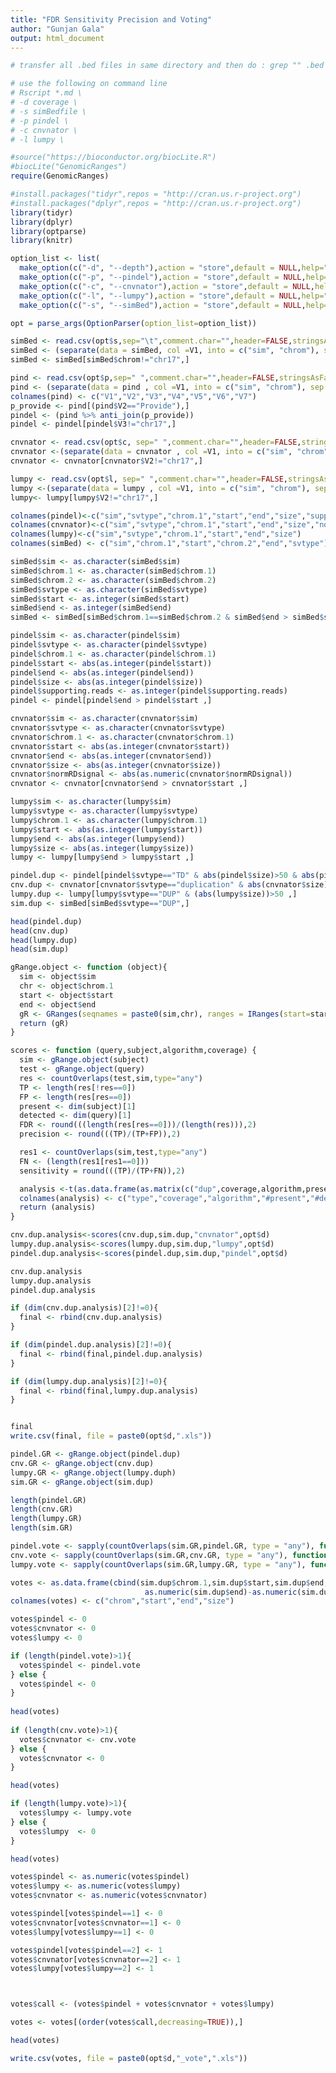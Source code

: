 ```yaml
---
title: "FDR Sensitivity Precision and Voting"
author: "Gunjan Gala"
output: html_document
---
```

```r
# transfer all .bed files in same directory and then do : grep "" .bed > simBed.txt

# use the following on command line
# Rscript *.md \
# -d coverage \
# -s simBedfile \
# -p pindel \
# -c cnvnator \
# -l lumpy \
```


```r
#source("https://bioconductor.org/biocLite.R")
#biocLite("GenomicRanges")
require(GenomicRanges)

#install.packages("tidyr",repos = "http://cran.us.r-project.org")
#install.packages("dplyr",repos = "http://cran.us.r-project.org")
library(tidyr)
library(dplyr)
library(optparse)
library(knitr)
```

```r

option_list <- list(
  make_option(c("-d", "--depth"),action = "store",default = NULL,help="coverage of simulation"),
  make_option(c("-p", "--pindel"),action = "store",default = NULL,help="pindel file"),
  make_option(c("-c", "--cnvnator"),action = "store",default = NULL,help="cnvnator file"),
  make_option(c("-l", "--lumpy"),action = "store",default = NULL,help="lumpy file"),
  make_option(c("-s", "--simBed"),action = "store",default = NULL,help="simBed file"))

opt = parse_args(OptionParser(option_list=option_list))

simBed <- read.csv(opt$s,sep="\t",comment.char="",header=FALSE,stringsAsFactors = FALSE)
simBed <- (separate(data = simBed, col =V1, into = c("sim", "chrom"), sep = ".bed:"))
simBed <- simBed[simBed$chrom!="chr17",]

pind <- read.csv(opt$p,sep=" ",comment.char="",header=FALSE,stringsAsFactors = FALSE)
pind <- (separate(data = pind , col =V1, into = c("sim", "chrom"), sep = "_pindel.txt:"))
colnames(pind) <- c("V1","V2","V3","V4","V5","V6","V7")
p_provide <- pind[(pind$V2=="Provide"),]
pindel <- (pind %>% anti_join(p_provide))
pindel <- pindel[pindel$V3!="chr17",]

cnvnator <- read.csv(opt$c, sep=" ",comment.char="",header=FALSE,stringsAsFactors = FALSE)
cnvnator <-(separate(data = cnvnator , col =V1, into = c("sim", "chrom"), sep = "_cnv.txt:"))
cnvnator <- cnvnator[cnvnator$V2!="chr17",]

lumpy <- read.csv(opt$l, sep=" ",comment.char="",header=FALSE,stringsAsFactors = FALSE)
lumpy <-(separate(data = lumpy , col =V1, into = c("sim", "chrom"), sep = "_lumpy.txt:"))
lumpy<- lumpy[lumpy$V2!="chr17",]
```

```r
colnames(pindel)<-c("sim","svtype","chrom.1","start","end","size","supporting.reads")
colnames(cnvnator)<-c("sim","svtype","chrom.1","start","end","size","normRDsignal")
colnames(lumpy)<-c("sim","svtype","chrom.1","start","end","size")
colnames(simBed) <- c("sim","chrom.1","start","chrom.2","end","svtype")

simBed$sim <- as.character(simBed$sim)
simBed$chrom.1 <- as.character(simBed$chrom.1)
simBed$chrom.2 <- as.character(simBed$chrom.2)
simBed$svtype <- as.character(simBed$svtype)
simBed$start <- as.integer(simBed$start)
simBed$end <- as.integer(simBed$end)
simBed <- simBed[simBed$chrom.1==simBed$chrom.2 & simBed$end > simBed$start ,]

pindel$sim <- as.character(pindel$sim)
pindel$svtype <- as.character(pindel$svtype)
pindel$chrom.1 <- as.character(pindel$chrom.1)
pindel$start <- abs(as.integer(pindel$start))
pindel$end <- abs(as.integer(pindel$end))
pindel$size <- abs(as.integer(pindel$size))
pindel$supporting.reads <- as.integer(pindel$supporting.reads)
pindel <- pindel[pindel$end > pindel$start ,]

cnvnator$sim <- as.character(cnvnator$sim)
cnvnator$svtype <- as.character(cnvnator$svtype)
cnvnator$chrom.1 <- as.character(cnvnator$chrom.1)
cnvnator$start <- abs(as.integer(cnvnator$start))
cnvnator$end <- abs(as.integer(cnvnator$end))
cnvnator$size <- abs(as.integer(cnvnator$size))
cnvnator$normRDsignal <- abs(as.numeric(cnvnator$normRDsignal))
cnvnator <- cnvnator[cnvnator$end > cnvnator$start ,]

lumpy$sim <- as.character(lumpy$sim)
lumpy$svtype <- as.character(lumpy$svtype)
lumpy$chrom.1 <- as.character(lumpy$chrom.1)
lumpy$start <- abs(as.integer(lumpy$start))
lumpy$end <- abs(as.integer(lumpy$end))
lumpy$size <- abs(as.integer(lumpy$size))
lumpy <- lumpy[lumpy$end > lumpy$start ,]
```

```r

pindel.dup <- pindel[pindel$svtype=="TD" & abs(pindel$size)>50 & abs(pindel$supporting.reads)>10 , ]
cnv.dup <- cnvnator[cnvnator$svtype=="duplication" & abs(cnvnator$size)>50 & abs(cnvnator$normRDsignal)>1.8 ,]
lumpy.dup <- lumpy[lumpy$svtype=="DUP" & (abs(lumpy$size))>50 ,]
sim.dup <- simBed[simBed$svtype=="DUP",]

head(pindel.dup)
head(cnv.dup)
head(lumpy.dup)
head(sim.dup)
```


```r

gRange.object <- function (object){
  sim <- object$sim
  chr <- object$chrom.1 
  start <- object$start
  end <- object$end
  gR <- GRanges(seqnames = paste0(sim,chr), ranges = IRanges(start=start, end=end))
  return (gR)
}

scores <- function (query,subject,algorithm,coverage) {
  sim <- gRange.object(subject)
  test <- gRange.object(query)
  res <- countOverlaps(test,sim,type="any")
  TP <- length(res[!res==0])
  FP <- length(res[res==0])
  present <- dim(subject)[1]
  detected <- dim(query)[1]
  FDR <- round(((length(res[res==0]))/(length(res))),2)
  precision <- round(((TP)/(TP+FP)),2)

  res1 <- countOverlaps(sim,test,type="any")
  FN <- (length(res1[res1==0]))
  sensitivity = round(((TP)/(TP+FN)),2)

  analysis <-t(as.data.frame(as.matrix(c("dup",coverage,algorithm,present,detected,TP,FP,FN,FDR,precision,sensitivity))))
  colnames(analysis) <- c("type","coverage","algorithm","#present","#detected","TP","FP","FN","FDR","precision","sensitivity")
  return (analysis)
}

cnv.dup.analysis<-scores(cnv.dup,sim.dup,"cnvnator",opt$d)
lumpy.dup.analysis<-scores(lumpy.dup,sim.dup,"lumpy",opt$d)
pindel.dup.analysis<-scores(pindel.dup,sim.dup,"pindel",opt$d)

cnv.dup.analysis
lumpy.dup.analysis
pindel.dup.analysis

if (dim(cnv.dup.analysis)[2]!=0){
  final <- rbind(cnv.dup.analysis)
}

if (dim(pindel.dup.analysis)[2]!=0){
  final <- rbind(final,pindel.dup.analysis)
}

if (dim(lumpy.dup.analysis)[2]!=0){
  final <- rbind(final,lumpy.dup.analysis)
}


final
write.csv(final, file = paste0(opt$d,".xls"))

```


```r
pindel.GR <- gRange.object(pindel.dup)
cnv.GR <- gRange.object(cnv.dup)
lumpy.GR <- gRange.object(lumpy.duph)
sim.GR <- gRange.object(sim.dup)

length(pindel.GR)
length(cnv.GR)
length(lumpy.GR)
length(sim.GR)

pindel.vote <- sapply(countOverlaps(sim.GR,pindel.GR, type = "any"), function(x){if(x>0){return(2)}else{return(1)}})
cnv.vote <- sapply(countOverlaps(sim.GR,cnv.GR, type = "any"), function(x){if(x>0){return(2)}else{return(1)}})
lumpy.vote <- sapply(countOverlaps(sim.GR,lumpy.GR, type = "any"), function(x){if(x>0){return(2)}else{return(1)}})

votes <- as.data.frame(cbind(sim.dup$chrom.1,sim.dup$start,sim.dup$end,
                              as.numeric(sim.dup$end)-as.numeric(sim.dup$start)))
colnames(votes) <- c("chrom","start","end","size")

votes$pindel <- 0
votes$cnvnator <- 0
votes$lumpy <- 0

if (length(pindel.vote)>1){
  votes$pindel <- pindel.vote
} else {
  votes$pindel <- 0
}
           
head(votes)
                
if (length(cnv.vote)>1){
  votes$cnvnator <- cnv.vote
} else {
  votes$cnvnator <- 0
}

head(votes)

if (length(lumpy.vote)>1){
  votes$lumpy <- lumpy.vote
} else {
  votes$lumpy  <- 0
}

head(votes)

votes$pindel <- as.numeric(votes$pindel)
votes$lumpy <- as.numeric(votes$lumpy)
votes$cnvnator <- as.numeric(votes$cnvnator)

votes$pindel[votes$pindel==1] <- 0
votes$cnvnator[votes$cnvnator==1] <- 0
votes$lumpy[votes$lumpy==1] <- 0

votes$pindel[votes$pindel==2] <- 1
votes$cnvnator[votes$cnvnator==2] <- 1
votes$lumpy[votes$lumpy==2] <- 1



votes$call <- (votes$pindel + votes$cnvnator + votes$lumpy)

votes <- votes[(order(votes$call,decreasing=TRUE)),]

head(votes)

write.csv(votes, file = paste0(opt$d,"_vote",".xls"))
```

